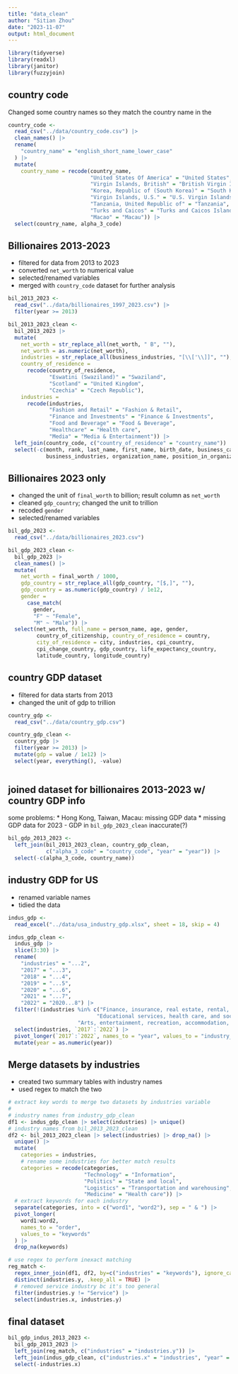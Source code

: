 ```yaml
---
title: "data_clean"
author: "Sitian Zhou"
date: "2023-11-07"
output: html_document
---
```


```r
library(tidyverse)
library(readxl)
library(janitor)
library(fuzzyjoin)
```

## country code


Changed some country names so they match the country name in the 

```r
country_code <-
  read_csv("../data/country_code.csv") |> 
  clean_names() |> 
  rename(
    "country_name" = "english_short_name_lower_case"
  ) |> 
  mutate(
    country_name = recode(country_name, 
                          "United States Of America" = "United States",
                          "Virgin Islands, British" = "British Virgin Islands",
                          "Korea, Republic of (South Korea)" = "South Korea",
                          "Virgin Islands, U.S." = "U.S. Virgin Islands",
                          "Tanzania, United Republic of" = "Tanzania",
                          "Turks and Caicos" = "Turks and Caicos Islands",
                          "Macao" = "Macau")) |> 
  select(country_name, alpha_3_code)


```


## Billionaires 2013-2023

* filtered for data from 2013 to 2023
* converted `net_worth` to numerical value
* selected/renamed variables
* merged with `country_code` dataset for further analysis

```r
bil_2013_2023 <-
  read_csv("../data/billionaires_1997_2023.csv") |> 
  filter(year >= 2013)

bil_2013_2023_clean <-
  bil_2013_2023 |> 
  mutate(
    net_worth = str_replace_all(net_worth, " B", ""),
    net_worth = as.numeric(net_worth), 
    industries = str_replace_all(business_industries, "[\\['\\]]", ""),
    country_of_residence = 
      recode(country_of_residence, 
             "Eswatini (Swaziland)" = "Swaziland",
             "Scotland" = "United Kingdom",
             "Czechia" = "Czech Republic"),
    industries = 
      recode(industries,
             "Fashion and Retail" = "Fashion & Retail",
             "Finance and Investments" = "Finance & Investments",
             "Food and Beverage" = "Food & Beverage",
             "Healthcare" = "Health care",
             "Media" = "Media & Entertainment")) |> 
  left_join(country_code, c("country_of_residence" = "country_name")) |> 
  select(-c(month, rank, last_name, first_name, birth_date, business_category,
            business_industries, organization_name, position_in_organization))

```


## Billionaires 2023 only

* changed the unit of `final_worth` to billion; result column as `net_worth`
* cleaned `gdp_country`; changed the unit to trillion
* recoded `gender`
* selected/renamed variables

```r
bil_gdp_2023 <-
  read_csv("../data/billionaires_2023.csv")

bil_gdp_2023_clean <-
  bil_gdp_2023 |> 
  clean_names() |> 
  mutate(
    net_worth = final_worth / 1000,
    gdp_country = str_replace_all(gdp_country, "[$,]", ""),
    gdp_country = as.numeric(gdp_country) / 1e12,
    gender = 
      case_match(
        gender,
        "F" ~ "Female",
        "M" ~ "Male")) |>
  select(net_worth, full_name = person_name, age, gender, 
         country_of_citizenship, country_of_residence = country, 
         city_of_residence = city, industries, cpi_country, 
         cpi_change_country, gdp_country, life_expectancy_country, 
         latitude_country, longitude_country)

```

## country GDP dataset

* filtered for data starts from 2013
* changed the unit of gdp to trillion

```r
country_gdp <-
  read_csv("../data/country_gdp.csv")

country_gdp_clean <-
  country_gdp |> 
  filter(year >= 2013) |> 
  mutate(gdp = value / 1e12) |> 
  select(year, everything(), -value)
  
```



## joined dataset for billionaires 2013-2023 w/ country GDP info

some problems:
* Hong Kong, Taiwan, Macau: missing GDP data
* missing GDP data for 2023 - GDP in `bil_gdp_2023_clean` inaccurate(?)

```r
bil_gdp_2013_2023 <-
  left_join(bil_2013_2023_clean, country_gdp_clean, 
            c("alpha_3_code" = "country_code", "year" = "year")) |> 
  select(-c(alpha_3_code, country_name))
```


## industry GDP for US

* renamed variable names
* tidied the data

```r
indus_gdp <-
  read_excel("../data/usa_industry_gdp.xlsx", sheet = 18, skip = 4)

indus_gdp_clean <-
  indus_gdp |> 
  slice(3:30) |> 
  rename(
    "industries" = "...2",
    "2017" = "...3",
    "2018" = "...4",
    "2019" = "...5",
    "2020" = "...6",
    "2021" = "...7",
    "2022" = "2020...8") |>
  filter(!(industries %in% c("Finance, insurance, real estate, rental, and leasing",
                            "Educational services, health care, and social assistance",
                      "Arts, entertainment, recreation, accommodation, and food services"))) |> 
  select(industries, `2017`:`2022`) |> 
  pivot_longer(`2017`:`2022`, names_to = "year", values_to = "industry_gdp") |> 
  mutate(year = as.numeric(year))
```

## Merge datasets by industries

* created two summary tables with industry names
* used regex to match the two

```r
# extract key words to merge two datasets by industries variable
#
# industry names from industry_gdp_clean
df1 <- indus_gdp_clean |> select(industries) |> unique()
# industry names from bil_2013_2023_clean
df2 <- bil_2013_2023_clean |> select(industries) |> drop_na() |> 
  unique() |> 
  mutate(
    categories = industries,
    # rename some industries for better match results
    categories = recode(categories, 
                        "Technology" = "Information",
                        "Politics" = "State and local",
                        "Logistics" = "Transportation and warehousing",
                        "Medicine" = "Health care")) |> 
  # extract keywords for each industry
  separate(categories, into = c("word1", "word2"), sep = " & ") |> 
  pivot_longer(
    word1:word2,
    names_to = "order",
    values_to = "keywords"
  ) |> 
  drop_na(keywords)

# use regex to perform inexact matching
reg_match <-
  regex_inner_join(df1, df2, by=c("industries" = "keywords"), ignore_case = TRUE) |> 
  distinct(industries.y, .keep_all = TRUE) |>
  # removed service industry bc it's too general
  filter(industries.y != "Service") |> 
  select(industries.x, industries.y)
```


## final dataset

```r
bil_gdp_indus_2013_2023 <-
  bil_gdp_2013_2023 |> 
  left_join(reg_match, c("industries" = "industries.y")) |> 
  left_join(indus_gdp_clean, c("industries.x" = "industries", "year" = "year")) |> 
  select(-industries.x)
```


